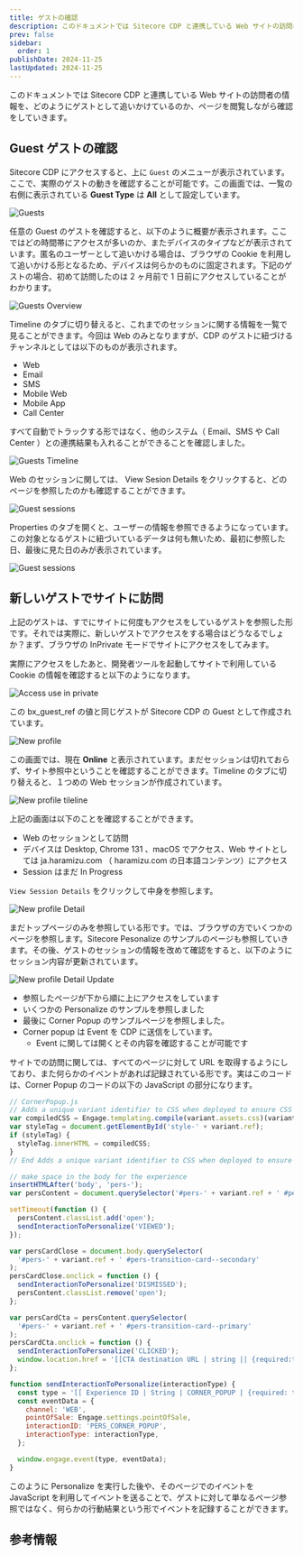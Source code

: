 ```yaml
---
title: ゲストの確認
description: このドキュメントでは Sitecore CDP と連携している Web サイトの訪問者の情報を、どのようにゲストとして追いかけているのか、ページを閲覧しながら確認をしていきます。
prev: false
sidebar:
  order: 1
publishDate: 2024-11-25
lastUpdated: 2024-11-25
---
```



このドキュメントでは Sitecore CDP と連携している Web サイトの訪問者の情報を、どのようにゲストとして追いかけているのか、ページを閲覧しながら確認をしていきます。

## Guest ゲストの確認

Sitecore CDP にアクセスすると、上に `Guest` のメニューが表示されています。ここで、実際のゲストの動きを確認することが可能です。この画面では、一覧の右側に表示されている **Guest Type** は **All** として設定しています。

![Guests](../../../assets/cdp/guest01.png)

任意の Guest のゲストを確認すると、以下のように概要が表示されます。ここではどの時間帯にアクセスが多いのか、またデバイスのタイプなどが表示されています。匿名のユーザーとして追いかける場合は、ブラウザの Cookie を利用して追いかける形となるため、デバイスは何らかのものに固定されます。下記のゲストの場合、初めて訪問したのは 2 ヶ月前で 1 日前にアクセスしていることがわかります。

![Guests Overview](../../../assets/cdp/guest02.png)

Timeline のタブに切り替えると、これまでのセッションに関する情報を一覧で見ることができます。今回は Web のみとなりますが、CDP のゲストに紐づけるチャンネルとしては以下のものが表示されます。

- Web
- Email
- SMS
- Mobile Web
- Mobile App
- Call Center

すべて自動でトラックする形ではなく、他のシステム（ Email、SMS や Call Center ）との連携結果も入れることができることを確認しました。

![Guests Timeline](../../../assets/cdp/guest03.png)

Web のセッションに関しては、 View Sesion Details をクリックすると、どのページを参照したのかも確認することができます。

![Guest sessions](../../../assets/cdp/guest04.png)

Properties のタブを開くと、ユーザーの情報を参照できるようになっています。この対象となるゲストに紐づいているデータは何も無いため、最初に参照した日、最後に見た日のみが表示されています。

![Guest sessions](../../../assets/cdp/guest05.png)

## 新しいゲストでサイトに訪問

上記のゲストは、すでにサイトに何度もアクセスをしているゲストを参照した形です。それでは実際に、新しいゲストでアクセスをする場合はどうなるでしょか？まず、ブラウザの InPrivate モードでサイトにアクセスをしてみます。

実際にアクセスをしたあと、開発者ツールを起動してサイトで利用している Cookie の情報を確認すると以下のようになります。

![Access use in private](../../../assets/cdp/guest06.png)

この bx_guest_ref の値と同じゲストが Sitecore CDP の Guest として作成されています。

![New profile](../../../assets/cdp/guest07.png)

この画面では、現在 **Online** と表示されています。まだセッションは切れておらず、サイト参照中ということを確認することができます。Timeline のタブに切り替えると、１つめの Web セッションが作成されています。

![New profile tileline](../../../assets/cdp/guest08.png)

上記の画面は以下のことを確認することができます。

- Web のセッションとして訪問
- デバイスは Desktop, Chrome 131 、macOS でアクセス、Web サイトとしては ja.haramizu.com （ haramizu.com の日本語コンテンツ）にアクセス
- Session はまだ In Progress

`View Session Details` をクリックして中身を参照します。

![New profile Detail](../../../assets/cdp/guest09.png)

まだトップページのみを参照している形です。では、ブラウザの方でいくつかのページを参照します。Sitecore Pesonalize のサンプルのページも参照していきます。その後、ゲストのセッションの情報を改めて確認をすると、以下のようにセッション内容が更新されています。

![New profile Detail Update](../../../assets/cdp/guest10.png)

- 参照したページが下から順に上にアクセスをしています
- いくつかの Personalize のサンプルを参照しました
- 最後に Corner Popup のサンプルページを参照しました。
- Corner popup は Event を CDP に送信をしています。
  - Event に関しては開くとその内容を確認することが可能です

サイトでの訪問に関しては、すべてのページに対して URL を取得するようにしており、また何らかのイベントがあれば記録されている形です。実はこのコードは、Corner Popup のコードの以下の JavaScript の部分になります。

```js {16,23}
// CornerPopup.js
// Adds a unique variant identifier to CSS when deployed to ensure CSS does not impact styling of other elements.
var compiledCSS = Engage.templating.compile(variant.assets.css)(variant);
var styleTag = document.getElementById('style-' + variant.ref);
if (styleTag) {
  styleTag.innerHTML = compiledCSS;
}
// End Adds a unique variant identifier to CSS when deployed to ensure CSS does not impact styling of other elements.

// make space in the body for the experience
insertHTMLAfter('body', 'pers-');
var persContent = document.querySelector('#pers-' + variant.ref + ' #pers-transition-card');

setTimeout(function () {
  persContent.classList.add('open');
  sendInteractionToPersonalize('VIEWED');
});

var persCardClose = document.body.querySelector(
  '#pers-' + variant.ref + ' #pers-transition-card--secondary'
);
persCardClose.onclick = function () {
  sendInteractionToPersonalize('DISMISSED');
  persContent.classList.remove('open');
};

var persCardCta = persContent.querySelector(
  '#pers-' + variant.ref + ' #pers-transition-card--primary'
);
persCardCta.onclick = function () {
  sendInteractionToPersonalize('CLICKED');
  window.location.href = '[[CTA destination URL | string || {required:true, group: CTA Button}]]';
};

function sendInteractionToPersonalize(interactionType) {
  const type = '[[ Experience ID | String | CORNER_POPUP | {required: true}]]_INTERACTION';
  const eventData = {
    channel: 'WEB',
    pointOfSale: Engage.settings.pointOfSale,
    interactionID: 'PERS_CORNER_POPUP',
    interactionType: interactionType,
  };

  window.engage.event(type, eventData);
}
```

このように Personalize を実行した後や、そのページでのイベントを JavaScript を利用してイベントを送ることで、ゲストに対して単なるページ参照ではなく、何らかの行動結果という形でイベントを記録することができます。

## 参考情報

<LinkCard
  title="Identifying guests in Sitecore CDP"
  href="https://doc.sitecore.com/cdp/en/users/sitecore-cdp/identifying-guests-in-sitecore-cdp.html"
  target="_blank"
/>


